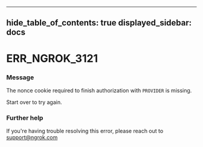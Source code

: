 

---
hide_table_of_contents: true
displayed_sidebar: docs
---


# ERR_NGROK_3121

### Message
The nonce cookie required to finish authorization with `PROVIDER` is missing.

Start over to try again.

<ErrorDetails />



### Further help
If you're having trouble resolving this error, please reach out to [support@ngrok.com](mailto:support@ngrok.com?subject=Help%20with%20ERR_NGROK_3121)

